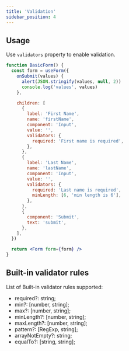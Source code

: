 ```yaml
---
title: 'Validation'
sidebar_position: 4
---
```


## Usage

Use `validators` property to enable validation.

```jsx live
function BasicForm() {
  const form = useForm({
    onSubmit(values) {
      alert(JSON.stringify(values, null, 2))
      console.log('values', values)
    },

    children: [
      {
        label: 'First Name',
        name: 'firstName',
        component: 'Input',
        value: '',
        validators: {
          required: 'First name is required',
        },
      },
      {
        label: 'Last Name',
        name: 'lastName',
        component: 'Input',
        value: '',
        validators: {
          required: 'Last name is required',
          minLength: [6, 'min length is 6'],
        },
      },
      {
        component: 'Submit',
        text: 'submit',
      },
    ],
  })

  return <Form form={form} />
}
```

## Built-in validator rules

List of Built-in validator rules supported:

- required?: string;
- min?: [number, string];
- max?: [number, string];
- minLength?: [number, string];
- maxLength?: [number, string];
- pattern?: [RegExp, string];
- arrayNotEmpty?: string;
- equalTo?: [string, string];
